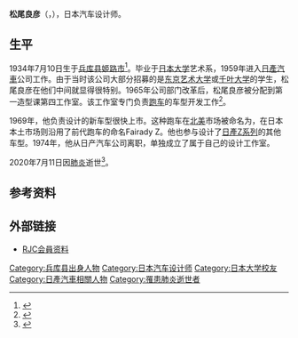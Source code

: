 {{Infobox person
| name = 松尾良彦
| image = 
| birth_name = 
| birth_date = 1934年7月10日
| birth_place = 日本[[兵库县|兵库县]][[姬路市|姬路市]]
| death_date = {{Dda|2020|7|11|1934|7|10}}
| death_place = 
| nationality = {{JPN}}
| occupation = 汽车设计师
| known_for = 
| awards = 
}}
'''松尾良彦'''（{{jpn|j=松尾 良彦|hg=まつお　よしひこ|rm=Matsuo Yoshihiko|f=h}}，{{bd|1934年|7月10日|2020年|7月11日|catIdx=Matsuo}}），日本汽车设计师。
==生平==
1934年7月10日生于[[兵库县|兵库县]][[姬路市|姬路市]]<ref>{{cite web |script-title=ja:初代フェアレディZのデザインチームを率いた 松尾良彦氏 86歳で逝去 |url=https://news.livedoor.com/article/detail/18602113/ |publisher=livedoor |language=ja |date=2020-07-20 |access-date=2020-08-03 |archive-date=2020-08-19 |archive-url=https://web.archive.org/web/20200819202228/https://news.livedoor.com/article/detail/18602113/ |dead-url=no }}</ref>。毕业于[[日本大学|日本大学]]艺术系，1959年进入[[日產汽車|日產汽車]]公司工作。由于当时该公司大部分招募的是[[东京艺术大学|东京艺术大学]]或[[千叶大学|千叶大学]]的学生，松尾良彦在他们中间就显得很特别。1965年公司部门改革后，松尾良彦被分配到第一造型课第四工作室。该工作室专门负责[[跑车|跑车]]的车型开发工作<ref>{{cite web |author=増田満 |script-title=ja:初代S30フェアレディZのデザイナー、松尾良彦さんが逝去 |url=https://clicccar.com/2020/07/17/995142/ |publisher=clicccar |language=ja |date=2020-07-17 |access-date=2020-08-03 |archive-date=2020-08-13 |archive-url=https://web.archive.org/web/20200813044908/https://clicccar.com/2020/07/17/995142/ |dead-url=no }}</ref>。

1969年，他负责设计的新车型很快上市。这种跑车在[[北美|北美]]市场被命名为{{tsl|en|Nissan 240Z|日产 240Z}}，在日本本土市场则沿用了前代跑车的命名Fairady Z。他也参与设计了[[日產Z系列|日產Z系列]]的其他车型。1974年，他从日产汽车公司离职，单独成立了属于自己的设计工作室。

2020年7月11日因[[肺炎|肺炎]]逝世<ref>{{cite web |script-title=ja:松尾良彦氏の訃報に際し |url=https://news.mynavi.jp/article/20200719-1163468/ |publisher=マイナビ |language=ja |date=2020-07-19}}</ref>。

==参考资料==
{{portal|人物|设计}}
{{Reflist}}
==外部链接==
*[http://www.npo-rjc.jp/member/detail.php?id=rjc089 RJC会員资料] {{Wayback|url=http://www.npo-rjc.jp/member/detail.php?id=rjc089 |date=20200214192108 }}
{{Authority control}}

{{DEFAULTSORT:Matsuo, Yoshihiko}}
[[Category:兵库县出身人物|Category:兵库县出身人物]]
[[Category:日本汽车设计师|Category:日本汽车设计师]]
[[Category:日本大学校友|Category:日本大学校友]]
[[Category:日產汽車相關人物|Category:日產汽車相關人物]]
[[Category:罹患肺炎逝世者|Category:罹患肺炎逝世者]]
{{日本人物小作品}}